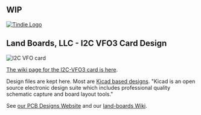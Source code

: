 == WIP ==

<a href="https://www.tindie.com/products/land_boards/i2c-temperature-sensor-i2c-temp-01/" >
<img src="http://land-boards.com/tindie/tindie-larges-v2.png" alt="Tindie Logo">
</img></a>

== Land Boards, LLC - I2C VFO3 Card Design ==

<img src="https://github.com/land-boards/lb-boards/blob/master/HamRadio/I2C-VFO3/Pictures/3D/I2C-VFO3-3D.png?raw=true" alt="I2C VFO card"></img>

[http://land-boards.com/blwiki/index.php?title=I2C-TEMP The wiki page for the I2C-VFO3 card is here].

Design files are kept here. Most are [http://www.kicad-pcb.org/display/KICAD/KiCad+EDA+Software+Suite/ Kicad based designs].
"Kicad is an open source electronic design suite which includes professional quality schematic capture and board layout tools."

See [http://land-boards.com/content/ our PCB Designs Website] and our [http://land-boards.com/blwiki/ land-boards Wiki].

